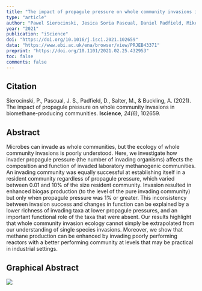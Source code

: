 ```yaml
---
title: "The impact of propagule pressure on whole community invasions in biomethane-producing communities"
type: "article"
author: "Pawel Sierocinski, Jesica Soria Pascual, Daniel Padfield, Mike Salter, Angus Buckling"
year: "2021"
publication: "iScience"
doi: "https://doi.org/10.1016/j.isci.2021.102659"
data: "https://www.ebi.ac.uk/ena/browser/view/PRJEB43371"
preprint: "https://doi.org/10.1101/2021.02.25.432953"
toc: false
comments: false
---
```


## Citation

Sierocinski, P., Pascual, J. S., Padfield, D., Salter, M., & Buckling, A. (2021). The impact of propagule pressure on whole community invasions in biomethane-producing communities. **Iscience**, *24(6)*, 102659.

## Abstract

Microbes can invade as whole communities, but the ecology of whole community invasions is poorly understood. Here, we investigate how invader propagule pressure (the number of invading organisms) affects the composition and function of invaded laboratory methanogenic communities. An invading community was equally successful at establishing itself in a resident community regardless of propagule pressure, which varied between 0.01 and 10% of the size resident community. Invasion resulted in enhanced biogas production (to the level of the pure invading community) but only when propagule pressure was 1% or greater. This inconsistency between invasion success and changes in function can be explained by a lower richness of invading taxa at lower propagule pressures, and an important functional role of the taxa that were absent. Our results highlight that whole community invasion ecology cannot simply be extrapolated from our understanding of single species invasions. Moreover, we show that methane production can be enhanced by invading poorly performing reactors with a better performing community at levels that may be practical in industrial settings.

## Graphical Abstract

![](images/sierocinski_2021.jpg)
